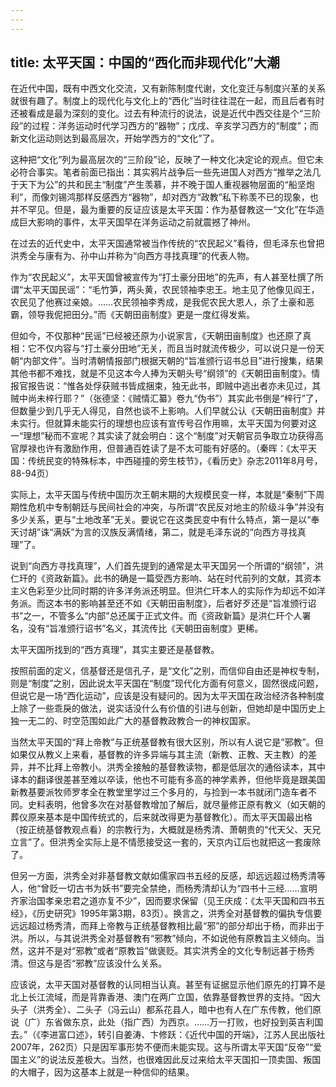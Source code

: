 ```yaml
---
---
---
```

title: 太平天国：中国的“西化而非现代化”大潮
---



在近代中国，既有中西文化交流，又有新陈制度代谢，文化变迁与制度兴革的关系就很有趣了。制度上的现代化与文化上的“西化”当时往往混在一起，而且后者有时还被看成是最为深刻的变化。过去有种流行的说法，说是近代中西交往是个“三阶段”的过程：洋务运动时代学习西方的“器物”；戊戌、辛亥学习西方的“制度”；而新文化运动则达到最高层次，开始学西方的“文化”了。

这种把“文化”列为最高层次的“三阶段”论，反映了一种文化决定论的观点。但它未必符合事实。笔者前面已指出：其实鸦片战争后一些先进国人对西方“推举之法几于天下为公”的共和民主“制度”产生羡慕，并不晚于国人重视器物层面的“船坚炮利”，而像刘锡鸿那样反感西方“器物”，却对西方“政教”私下称羡不已的现象，也并不罕见。但是，最为重要的反证应该是太平天国：作为基督教这一“文化”在华造成巨大影响的事件，太平天国早在洋务运动之前就震撼了神州。

在过去的近代史中，太平天国通常被当作传统的“农民起义”看待，但毛泽东也曾把洪秀全与康有为、孙中山并称为“向西方寻找真理”的代表人物。

作为“农民起义”，太平天国曾被宣传为“打土豪分田地”的先声，有人甚至杜撰了所谓“太平天国民谣”：“毛竹笋，两头黄，农民领袖李忠王。地主见了他像见阎王，农民见了他赛过亲娘。……农民领袖李秀成，是我伲农民大恩人，杀了土豪和恶霸，领导我伲把田分。”而《天朝田亩制度》更是一度红得发紫。

但如今，不仅那种“民谣”已经被还原为小说家言，《天朝田亩制度》也还原了真相：它不仅内容与“打土豪分田地”无关，而且当时就流传极少，可以说只是一份天朝“内部文件”。当时清朝情报部门根据天朝的“旨准颁行诏书总目”进行搜集，结果其他书都不难找，就是不见这本今人捧为天朝头号“纲领”的《天朝田亩制度》。情报官报告说：“惟各处俘获贼书皆成捆束，独无此书，即贼中逃出者亦未见过，其贼中尚未梓行耶？”（张德坚：《贼情汇纂》卷九“伪书”）其实此书倒是“梓行”了，但数量少到几乎无人得见，自然也谈不上影响。人们早就公认《天朝田亩制度》并未实行。但就算未能实行的理想也应该有宣传号召作用嘛，太平天国为何要对这一“理想”秘而不宣呢？其实读了就会明白：这个“制度”对天朝官员争取立功获得高官厚禄也许有激励作用，但普通百姓读了是不太可能有好感的。（秦晖：《太平天国：传统民变的特殊标本，中西碰撞的旁生枝节》，《看历史》杂志2011年8月号，88-94页）

实际上，太平天国与传统中国历次王朝末期的大规模民变一样，本就是“秦制”下周期性危机中专制朝廷与民间社会的冲突，与所谓“农民反对地主的阶级斗争”并没有多少关系，更与“土地改革”无关。要说它在这类民变中有什么特点，第一是以“奉天讨胡”诛“满妖”为言的汉族反满情绪，第二，就是毛泽东说的“向西方寻找真理”了。

说到“向西方寻找真理”，人们首先提到的通常是太平天国另一个所谓的“纲领”，洪仁玕的《资政新篇》。此书的确是一篇受西方影响、站在时代前列的文献，其资本主义色彩至少比同时期的许多洋务派还明显。但洪仁玕本人的实际作为却远不如洋务派。而这本书的影响甚至还不如《天朝田亩制度》，后者好歹还是“旨准颁行诏书”之一，不管多么“内部”总还属于正式文件。而《资政新篇》是洪仁玕个人署名，没有“旨准颁行诏书”名义，其流传比《天朝田亩制度》更稀。

太平天国所找到的“西方真理”，其实主要还是基督教。

按照前面的定义，信基督还是信孔子，是“文化”之别，而信仰自由还是神权专制，则是“制度”之别，因此说太平天国在“制度”现代化方面有何意义，固然很成问题，但说它是一场“西化运动”，应该是没有疑问的。因为太平天国在政治经济各种制度上除了一些乖戾的做法，说实话没什么有价值的引进与创新，但她却是中国历史上独一无二的、时空范围如此广大的基督教政教合一的神权国家。

当然太平天国的“拜上帝教”与正统基督教有很大区别，所以有人说它是“邪教”。但如果仅从教义上来看，基督教的许多异端与其主流（新教、正教、天主教）的差异，并不比拜上帝教小。洪秀全接触的基督教读物，都是低层次的通俗读本，其中译本的翻译很差甚至难以卒读，他也不可能有多高的神学素养，但他毕竟是跟美国新教基要派牧师罗孝全在教堂里学过三个多月的，与捡到一本书就闭门造车者不同。史料表明，他曾多次在对基督教增加了解后，就尽量修正原有教义（如天朝的葬仪原来基本是中国传统式的，后来就改得更为基督教化）。而太平天国最出格（按正统基督教观点看）的宗教行为，大概就是杨秀清、萧朝贵的“代天父、天兄立言”了。但洪秀全实际上是不情愿接受这一套的，天京内讧后也就把这一套废除了。

但另一方面，洪秀全对非基督教文献如儒家四书五经的反感，却远远超过杨秀清等人，他“曾贬一切古书为妖书”要完全禁绝，而杨秀清却认为“四书十三经……宣明齐家治国孝亲忠君之道亦复不少”，因而要求保留（见王庆成：《太平天国和四书五经》，《历史研究》1995年第3期，83页）。换言之，洪秀全对基督教的偏执专信要远远超过杨秀清，而拜上帝教与正统基督教相比最“邪”的部分却出于杨，而非出于洪。所以，与其说洪秀全对基督教有“邪教”倾向，不如说他有原教旨主义倾向。当然，这并不是对“邪教”或者“原教旨”做褒贬。其实洪秀全的文化专制远甚于杨秀清。但这与是否“邪教”应该没什么关系。

应该说，太平天国对基督教的认同相当认真。甚至有证据显示他们原先的打算不是北上长江流域，而是背靠香港、澳门在两广立国，依靠基督教世界的支持。“因大头子（洪秀全）、二头子（冯云山）都系花县人，暗中也有人在广东传教，他们原说（广）东省做东京，此处（指广西）为西京。……万一打败，也好投到英吉利国去。”（《李进富口述》，转引自姜涛、卞修跃：《近代中国的开端》，江苏人民出版社2007年，262页）只是因军事形势不便而未能实现。这与所谓太平天国“反帝”“爱国主义”的说法反差极大。当然，也很难因此反过来给太平天国扣一顶卖国、叛国的大帽子，因为这基本上就是一种信仰的结果。